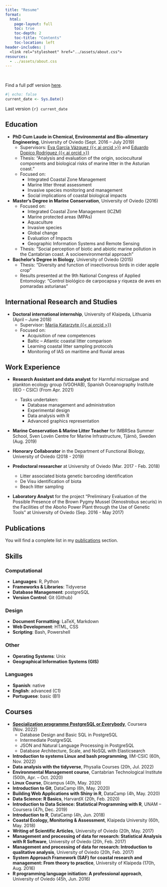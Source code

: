 ```yaml
---
title: "Resume"
format: 
  html: 
    page-layout: full
    toc: true
    toc-depth: 2
    toc-title: "Contents"
    toc-location: left
header-includes: |
  <link rel="stylesheet" href="../assets/about.css">
resources:
  - ../assets/about.css
---
```

<br>

Find a full pdf version [here](CV.pdf).

```r
#| echo: false
current_date <- Sys.Date()
```

Last version `{r} current_date`

## Education

- **PhD Cum Laude in Chemical, Environmental and Bio-alimentary Engineering**, University of Oviedo (Sept. 2016 – July 2019)
  - Supervisors: [Eva García Vázquez {{< ai orcid >}}](https://orcid.org/0000-0002-8429-838X) and [Eduardo Dopico Rodríguez {{< ai orcid >}}](https://orcid.org/0000-0001-6777-5407)
  - Thesis: "Analysis and evaluation of the origin, sociocultural components and biological risks of marine litter in the Asturian coast."
  - Focused on:
    - Integrated Coastal Zone Management
    - Marine litter threat assessment
    - Invasive species monitoring and management
    - Social implications of coastal biological impacts  

- **Master‘s Degree in Marine Conservation**, University of Oviedo (2016)
  - Focused on:
    - Integrated Coastal Zone Management (ICZM)
    - Marine protected areas (MPAs)
    - Aquaculture
    - Invasive species
    - Global change
    - Evaluation of Impacts
    - Geographic Information Systems and Remote Sensing
  - Thesis: "Social perception of biotic and abiotic marine pollution in the Cantabrian coast. A socioenvironmental approach"  

- **Bachelor‘s Degree in Biology**, University of Oviedo (2015)
  - Thesis: "Diversity and function of insectivorous birds in cider apple crop"
  - Results presented at the 9th National Congress of Applied Entomology: "Control biológico de carpocapsa y riqueza de aves en pomaradas asturianas"

## International Research and Studies

- **Doctoral international internship**, University of Klaipeda, Lithuania (April – June 2018)
  - Supervisor: [Marija Katarzyte {{< ai orcid >}}](https://orcid.org/0000-0001-7751-3187)
  - Focused on:
    - Acquisition of new competences
    - Baltic – Atlantic coastal litter comparison
    - Learning coastal litter sampling protocols
    - Monitoring of IAS on maritime and fluvial areas

## Work Experience

- **Research Assistant and data analyst** for Harmful microalgae and plankton ecology group (VGOHAB), Spanish Oceanography Institute (IEO - CSIC) (From Apr. 2021)
  - Tasks undertaken:
    - Database management and administration
    - Experimental design
    - Data analysis with R
    - Advanced graphics representation

- **Marine Conservation & Marine Litter Teacher** for IMBRSea Summer School, Sven Lovén Centre for Marine Infrastructure, Tjärnö, Sweden (Aug. 2019)

- **Honorary Collaborator** in the Department of Functional Biology, University of Oviedo (2018 - 2019)

- **Predoctoral researcher** at University of Oviedo (Mar. 2017 - Feb. 2018)
  - Litter associated biota genetic barcoding identification
  - De Visu identification of biota
  - Beach litter sampling

- **Laboratory Analyst** for the project "Preliminary Evaluation of the Possible Presence of the Brown Pygmy Mussel (Xenostrobus securis) in the Facilities of the Aboño Power Plant through the Use of Genetic Tools" at University of Oviedo (Sep. 2016 - May 2017)

## Publications

You will find a complete list in my [publications](../about/publications.html) section.

## Skills

### Computational
- **Languages**: R, Python
- **Frameworks & Libraries**: Tidyverse
- **Database Management**: postgreSQL
- **Version Control**: Git (Github)

### Design
- **Document Formatting**: LaTeX, Markdown
- **Web Development**: HTML, CSS
- **Scripting**: Bash, Powershell

### Other
- **Operating Systems**: Unix
- **Geographical Information Systems (GIS)**


### Languages
- **Spanish**: native
- **English**: advanced (C1)
- **Portuguese**: basic (B1)

## Courses

- [**Specialization programme PostgreSQL or Everybody**](https://coursera.org/verify/specialization/8K49JLXK424D), Coursera (Nov. 2022)
  - Database Design and Basic SQL in PostgreSQL
  - Intermediate PostgreSQL
  - JSON and Natural Language Processing in PostgreSQL
  - Database Architecture, Scale, and NoSQL with Elasticsearch

- **Introduction to systems Linux and bash programming**, IIM-CSIC (60h, Nov. 2022)
- **Data analysis with the tidyverse**, Physalia Courses (20h, Jul. 2022)
- **Environmental Management course**, Cantabrian Technological Institute (500h, Apr. – Oct. 2020)
- **Linux Course**, Dicampus (40h, May. 2020)
- **Introduction to Git**, DataCamp (6h, May. 2020)
- **Building Web Applications with Shiny in R**, DataCamp (4h, May. 2020)
- **Data Science: R Basics**, HarvardX (20h, Feb. 2020)
- **Introduction to Data Science: Statistical Programming with R**, UNAM – Coursera (47h, Dec. 2019)
- **Introduction to R**, DataCamp (4h, Jun. 2018)
- **Coastal Ecology, Monitoring & Assessment**, Klaipeda University (60h, May. 2018)
- **Writing of Scientific Articles**, University of Oviedo (20h, May. 2017)
- **Management and processing of data for research: Statistical Analysis with R Software**, University of Oviedo (20h, Feb. 2017)
- **Management and processing of data for research: Introduction to qualitative analysis**, University of Oviedo (20h, Feb. 2017)
- **System Approach Framework (SAF) for coastal research and management: From theory to practice**, University of Klaipeda (170h, Aug. 2016)
- **R programming language initiation: A professional approach**, University of Oviedo (45h, Jun. 2016)
